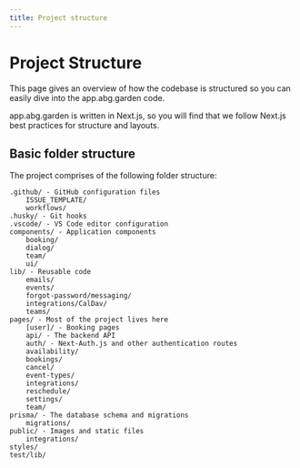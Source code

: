 ```yaml
---
title: Project structure
---
```


# Project Structure

This page gives an overview of how the codebase is structured so you can easily dive into the app.abg.garden code.

app.abg.garden is written in Next.js, so you will find that we follow Next.js best practices for structure and layouts.

## Basic folder structure

The project comprises of the following folder structure:

```text
.github/ - GitHub configuration files
    ISSUE_TEMPLATE/
    workflows/
.husky/ - Git hooks
.vscode/ - VS Code editor configuration
components/ - Application components
    booking/
    dialog/
    team/
    ui/
lib/ - Reusable code
    emails/
    events/
    forgot-password/messaging/
    integrations/CalDav/
    teams/
pages/ - Most of the project lives here
    [user]/ - Booking pages
    api/ - The backend API
    auth/ - Next-Auth.js and other authentication routes
    availability/
    bookings/
    cancel/
    event-types/
    integrations/
    reschedule/
    settings/
    team/
prisma/ - The database schema and migrations
    migrations/
public/ - Images and static files
    integrations/
styles/
test/lib/
```

